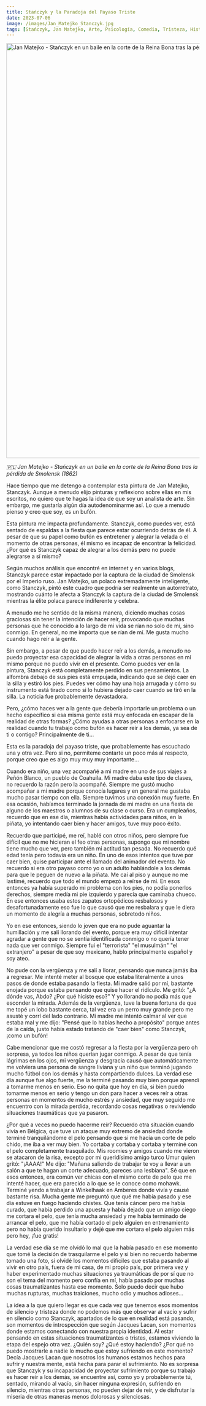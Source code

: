 ```yaml
---
title: Stańczyk y la Paradoja del Payaso Triste
date: 2023-07-06
image: /images/Jan_Matejko_Stanczyk.jpg
tags: [Stańczyk, Jan Matejko, Arte, Psicología, Comedia, Tristeza, Historia de Polonia, Smolensk]
---
```


<Image className="w-full" src="/images/Jan_Matejko_Stanczyk.jpg" width="1452" height="1080"
       alt="Jan Matejko - Stańczyk en un baile en la corte de la Reina Bona tras la pérdida de Smolensk (1862)"
       caption="Jan Matejko - Stańczyk en un baile en la corte de la Reina Bona tras la pérdida de Smolensk (1862)"/>

_🇵🇱 Jan Matejko - Stańczyk en un baile en la corte de la Reina Bona tras la pérdida de Smolensk (1862)_

Hace tiempo que me detengo a contemplar esta pintura de Jan Matejko, Stanczyk. Aunque a menudo elijo pinturas y reflexiono sobre ellas en mis escritos, no quiero que te hagas la idea de que soy un analista de arte. Sin embargo, me gustaría algún día autodenominarme así. Lo que a menudo pienso y creo que soy, es un bufón.

Esta pintura me impacta profundamente. Stanczyk, como puedes ver, está sentado de espaldas a la fiesta que parece estar ocurriendo detrás de él. A pesar de que su papel como bufón es entretener y alegrar la velada o el momento de otras personas, él mismo es incapaz de encontrar la felicidad. ¿Por qué es Stanczyk capaz de alegrar a los demás pero no puede alegrarse a sí mismo?

Según muchos análisis que encontré en internet y en varios blogs, Stanczyk parece estar impactado por la captura de la ciudad de Smolensk por el Imperio ruso. Jan Matejko, un polaco extremadamente inteligente, como Stanczyk, pintó este cuadro que podría ser realmente un autorretrato, mostrando cuánto le afecta a Stanczyk la captura de la ciudad de Smolensk mientras la élite polaca parece indiferente y celebra.

A menudo me he sentido de la misma manera, diciendo muchas cosas graciosas sin tener la intención de hacer reír, provocando que muchas personas que he conocido a lo largo de mi vida se rían no solo de mí, sino conmigo. En general, no me importa que se rían de mí. Me gusta mucho cuando hago reír a la gente.

Sin embargo, a pesar de que puedo hacer reír a los demás, a menudo no puedo proyectar esa capacidad de alegrar la vida a otras personas en mí mismo porque no puedo vivir en el presente. Como puedes ver en la pintura, Stanczyk está completamente perdido en sus pensamientos. La alfombra debajo de sus pies está empujada, indicando que se dejó caer en la silla y estiró los pies. Puedes ver cómo hay una hoja arrugada y cómo su instrumento está tirado como si lo hubiera dejado caer cuando se tiró en la silla. La noticia fue probablemente devastadora.

Pero, ¿cómo haces ver a la gente que debería importarle un problema o un hecho específico si esa misma gente está muy enfocada en escapar de la realidad de otras formas? ¿Cómo ayudas a otras personas a enfocarse en la realidad cuando tu trabajo como bufón es hacer reír a los demás, ya sea de ti o contigo? Principalmente de ti...

Esta es la paradoja del payaso triste, que probablemente has escuchado una y otra vez. Pero si no, permíteme contarte un poco más al respecto, porque creo que es algo muy muy muy importante...

Cuando era niño, una vez acompañé a mi madre en uno de sus viajes a Peñón Blanco, un pueblo de Coahuila. Mi madre daba este tipo de clases, no recuerdo la razón pero la acompañé. Siempre me gustó mucho acompañar a mi madre porque conocía lugares y en general me gustaba mucho pasar tiempo con ella. Siempre tuvimos una conexión muy fuerte. En esa ocasión, habíamos terminado la jornada de mi madre en una fiesta de alguno de los maestros o alumnos de su clase o curso. Era un cumpleaños, recuerdo que en ese día, mientras había actividades para niños, en la piñata, yo intentando caer bien y hacer amigos, tuve muy poco éxito.

Recuerdo que participé, me reí, hablé con otros niños, pero siempre fue difícil que no me hicieran el feo otras personas, supongo que mi nombre tiene mucho que ver, pero también mi actitud tan pesada. No recuerdo qué edad tenía pero todavía era un niño. En uno de esos intentos que tuve por caer bien, quise participar ante el llamado del animador del evento. No recuerdo si era otro payaso como yo o un adulto hablándole a los demás para que le peguen de nuevo a la piñata. Me caí al piso y aunque no me lastimé, recuerdo que todo el mundo empezó a reírse de mí. En esos entonces ya había superado mi problema con los pies, no podía ponerlos derechos, siempre medía mi pie izquierdo y parecía que caminaba chueco. En ese entonces usaba estos zapatos ortopédicos resbalosos y desafortunadamente eso fue lo que causó que me resbalara y que le diera un momento de alegría a muchas personas, sobretodo niños.

Yo en ese entonces, siendo lo joven que era no pude aguantar la humillación y me salí llorando del evento, porque era muy difícil intentar agradar a gente que no se sentía identificada conmigo o no quería tener nada que ver conmigo. Siempre fui el "terrorista" "el musulmán" "el extranjero" a pesar de que soy mexicano, hablo principalmente español y soy ateo.

No pude con la vergüenza y me salí a llorar, pensando que nunca jamás iba a regresar. Me intenté meter al bosque que estaba literalmente a unos pasos de donde estaba pasando la fiesta. Mi madre salió por mí, bastante enojada porque estaba pensando que quise hacer el ridículo. Me gritó: "¿A dónde vas, Abdo? ¿Por qué hiciste eso?" Y yo llorando no podía más que esconder la mirada. Además de la vergüenza, tuve la buena fortuna de que me topé un lobo bastante cerca, tal vez era un perro muy grande pero me asusté y corrí del lado contrario. Mi madre me intentó calmar al ver que estaba mal y me dijo: "Pensé que lo habías hecho a propósito" porque antes de la caída, justo había estado tratando de "caer bien" como Stanczyk, ¡como un bufón!

Cabe mencionar que me costó regresar a la fiesta por la vergüenza pero oh sorpresa, ya todos los niños querían jugar conmigo. A pesar de que tenía lágrimas en los ojos, mi vergüenza y desgracia causó que automáticamente me volviera una persona de sangre liviana y un niño que terminó jugando mucho fútbol con los demás y hasta compartiendo dulces. La verdad ese día aunque fue algo fuerte, me la terminé pasando muy bien porque aprendí a tomarme menos en serio. Eso no quita que hoy en día, si bien puedo tomarme menos en serio y tengo un don para hacer a veces reír a otras personas en momentos de mucho estrés y ansiedad, que muy seguido me encuentro con la mirada perdida, recordando cosas negativas o reviviendo situaciones traumáticas que ya pasaron.

¿Por qué a veces no puedo hacerme reír? Recuerdo otra situación cuando vivía en Bélgica, que tuve un ataque muy extremo de ansiedad donde terminé tranquilándome el pelo pensando que si me hacía un corte de pelo chido, me iba a ver muy bien. Yo cortaba y cortaba y cortaba y terminé con el pelo completamente trasquilado. Mis roomies y amigos cuando me vieron se atacaron de la risa, excepto por mi queridísimo amigo turco Umur quien gritó: "¡AAAA!" Me dijo: "Mañana saliendo de trabajar te voy a llevar a un salón a que te hagan un corte adecuado, pareces una lesbiana". Sé que en esos entonces, era común ver chicas con el mismo corte de pelo que me intenté hacer, que era parecido a lo que se le conoce como mohawk. Terminé yendo a trabajar a Winkelhaak en Amberes donde vivía y causé bastante risa. Mucha gente me preguntó que qué me había pasado y ese día estuve en fuego haciendo chistes. Que tenía cáncer pero me había curado, que había perdido una apuesta y había dejado que un amigo ciego me cortara el pelo, que tenía mucha ansiedad y me había terminado de arrancar el pelo, que me había cortado el pelo alguien en entrenamiento pero no había querido insultarlo y dejé que me cortara el pelo alguien más pero hey, ¡fue gratis!

La verdad ese día se me olvidó lo mal que la había pasado en ese momento que tomé la decisión de trasquilarme el pelo y si bien no recuerdo haberme tomado una foto, sí olvidé los momentos difíciles que estaba pasando al vivir en otro país, fuera de mi casa, de mi propio país, por primera vez y haber experimentado muchas situaciones ya traumáticas de por sí que no son el tema del momento pero confía en mí, había pasado por muchas cosas traumatizantes hasta ese momento. Solo puedo decir que hubo muchas rupturas, muchas traiciones, mucho odio y muchos adioses...

La idea a la que quiero llegar es que cada vez que tenemos esos momentos de silencio y tristeza donde no podemos más que observar al vacío y sufrir en silencio como Stanczyk, apartados de lo que en realidad está pasando, son momentos de introspección que según Jacques Lacan, son momentos donde estamos conectando con nuestra propia identidad. Al estar pensando en estas situaciones traumatizantes o tristes, estamos viviendo la etapa del espejo otra vez. ¿Quién soy? ¿Qué estoy haciendo? ¿Por qué no puedo mostrarle a nadie lo mucho que estoy sufriendo en este momento? Decía Jacques Lacan que nosotros los humanos estamos hechos para sufrir y nuestra mente, está hecha para parar el sufrimiento. No es sorpresa que Stanczyk y su incapacidad de proyectar sufrimiento porque su trabajo es hacer reír a los demás, se encuentre así, como yo y probablemente tú, sentado, mirando al vacío, sin hacer ninguna expresión, sufriendo en silencio, mientras otras personas, no pueden dejar de reír, y de disfrutar la miseria de otras maneras menos dolorosas y silenciosas.
